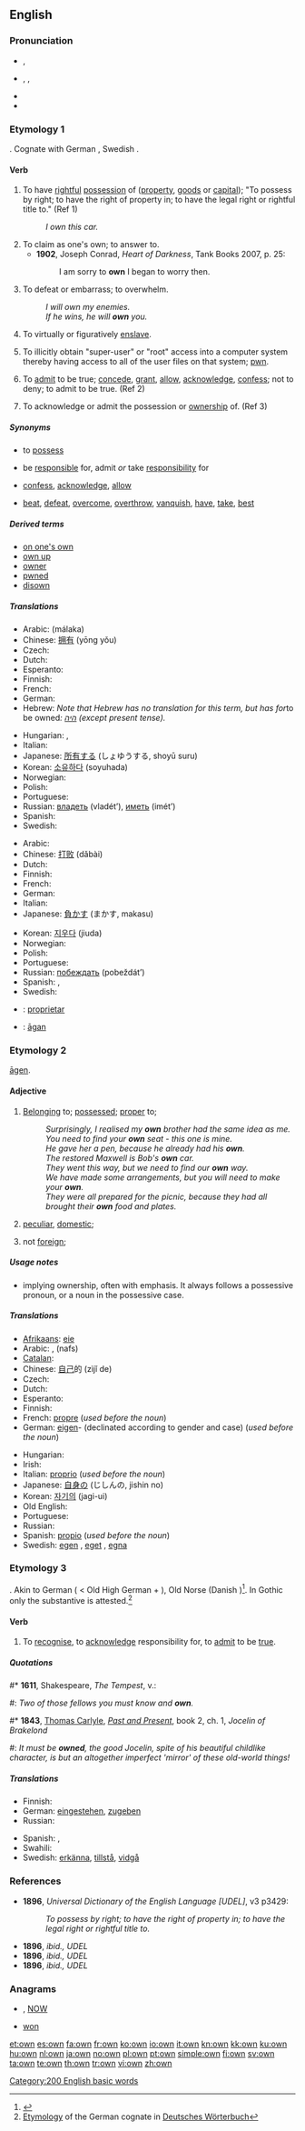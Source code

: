 ==English==

{{rank|most|where|those|104|own|old|came|men}}

===Pronunciation===
* {{a|UK}} {{IPA|/əʊn/}}, {{SAMPA|/@Un/}}
* {{a|US}} {{enPR|ōn}}, {{IPA|/oʊn/}}, {{SAMPA|/oUn/}}
* {{audio|en-us-own.ogg|Audio (US)}}
* {{rhymes|əʊn}}

===Etymology 1===
{{wikipedia}}
{{etyl|ang}} {{term|agnian|āgnian}}.  Cognate with German {{term|eignen}}, Swedish {{term|ägna}}.

====Verb====
{{en-verb}}

# {{transitive}} To have [[rightful]] [[possession]] of ([[property]], [[goods]] or [[capital]]); "To possess by right; to have the right of property in; to have the legal right or rightful title to." (Ref 1)
#: ''I own this car.''
# To claim as one's own; to answer to.
#* '''1902''', Joseph Conrad, ''Heart of Darkness'', Tank Books 2007, p. 25:
#*: I am sorry to '''own''' I began to worry then.
# {{transitive}} To defeat or embarrass; to overwhelm.
#: ''I will own my enemies.''
#: ''If he wins, he will '''own''' you.''
# {{transitive}} To virtually or figuratively [[enslave]].
# {{transitive|computing|slang}} To illicitly obtain "super-user" or "root" access into a computer system thereby having access to all of the user files on that system; [[pwn]].
# {{intransitive}} To [[admit]] to be true; [[concede]], [[grant]], [[allow]], [[acknowledge]], [[confess]]; not to deny; to admit to be true. (Ref 2)
# {{intransitive}} To acknowledge or admit the possession or [[ownership]] of. (Ref 3)

=====Synonyms=====
* {{i-c|have rightful possession of}} to [[possess]]
* {{i-c|acknowledge responsibility for}} be [[responsible]] for, admit ''or'' take [[responsibility]] for
* {{i-c|admit}} [[confess]], [[acknowledge]], [[allow]]
* {{i-c|defeat}} [[beat]], [[defeat]], [[overcome]], [[overthrow]], [[vanquish]], [[have]], [[take]], [[best]]

=====Derived terms=====
* [[on one's own]]
* [[own up]]
* [[owner]]
* [[pwned]]<!--sic-->
* [[disown]]

=====Translations=====
{{trans-top|have rightful possession of}}
* Arabic: {{Arab|[[ملك|مَلَكَ]]}} (málaka)
* Chinese: [[拥有]] (yōng yǒu)
* Czech: {{t-|cs|vlastnit}}
* Dutch: {{t+|nl|bezitten}}
* Esperanto: {{t-|eo|posedi|xs=Esperanto}}
* Finnish: {{t+|fi|omistaa}}
* French: {{t+|fr|posséder}}
* German: {{t+|de|besitzen}}
* Hebrew: ''Note that Hebrew has no translation for this term, but has for ''to be owned'': [[היה]] (except present tense).''
{{trans-mid}}
* Hungarian: {{t+|hu|birtokol}}, {{t-|hu|bír}}
* Italian: {{t+|it|possedere}}
* Japanese: [[所有する]] (しょゆうする, shoyū suru)
* Korean: [[소유하다]] (soyuhada)
* Norwegian: {{t+|no|eie}}
* Polish: {{t+|pl|posiadać}}
* Portuguese: {{t+|pt|possuir}}
* Russian: [[владеть]] (vladét’), [[иметь]] (imét’)
* Spanish: {{t-|es|poseer}}
* Swedish: {{t+|sv|äga}}
{{trans-bottom}}

{{trans-top|defeat}}
* Arabic: {{Arab|[[هزم]]}} {{IPAchar|(házama)}}
* Chinese: [[打败]] (dǎbài)
* Dutch: {{t+|nl|verslaan}}
* Finnish: {{t+|fi|voittaa}}
* French: {{t+|fr|vaincre}}
* German: {{t+|de|schlagen}}
* Italian: {{t+|it|sconfiggere}}
* Japanese: [[負かす]] (まかす, makasu)
{{trans-mid}}
* Korean: [[지우다]] (jiuda)
* Norwegian: {{t|no|beseire}}
* Polish: {{t+|pl|pokonać}}
* Portuguese: {{t-|pt|derrotar}}
* Russian: [[побеждать]] (pobeždát’)
* Spanish: {{t+|es|vencer}}, {{t-|es|derrotar}}
* Swedish: {{t+|sv|besegra}}
{{trans-bottom}}

{{checktrans-top}}
* {{ttbc|Ido}}: [[proprietar]]
* {{ttbc|Old English}}: [[agan|āgan]]
{{trans-bottom}}

===Etymology 2===
{{etyl|ang}} [[agen|āgen]].

====Adjective====
{{en-det}}

# [[belong|Belonging]] to; [[possess]]ed; [[proper]] to;
#: ''Surprisingly, I realised my '''own''' brother had the same idea as me.''
#: ''You need to find your '''own''' seat - this one is mine.''
#: ''He gave her a pen, because he already had his '''own'''.''
#: ''The restored Maxwell is Bob's '''own''' car.''
#: ''They went this way, but we need to find our '''own''' way.''
#: ''We have made some arrangements, but you will need to make your '''own'''.''
#: ''They were all prepared for the picnic, because they had all brought their '''own''' food and plates.''
# {{obsolete}} [[peculiar]], [[domestic]];
# {{obsolete}} not [[foreign]];

=====Usage notes=====
* implying ownership, often with emphasis. It always follows a possessive pronoun, or a noun in the possessive case.

=====Translations=====
{{trans-top|belonging to (determiner)}}
* [[Afrikaans]]: [[eie]]
* Arabic: {{Arab|[[ملك]]}} {{IPAchar|(milk)}}, {{Arab|[[نفس]]}} (nafs)
* [[Catalan]]: {{t-|ca|mateix}}
* Chinese: [[自己]]的 (zìjǐ de)
* Czech: {{t+|cs|vlastní}}
* Dutch: {{t+|nl|eigen}}
* Esperanto: {{t-|eo|propra|xs=Esperanto}}
* Finnish: {{t+|fi|oma}}
* French: [[propre]] {{m|f}} (''used before the noun'')
* German: [[eigen]]- (declinated according to gender and case) (''used before the noun'')
{{trans-mid}}
* Hungarian: {{t+|hu|saját}}
* Irish: {{t-|ga|féin|xs=Irish}}
* Italian: [[proprio]] (''used before the noun'')
* Japanese: [[自身]]の (じしんの, jishin no)
* Korean: [[자기의]] (jagi-ui)
* Old English: {{t-|ang|agen|alt=āgen|xs=Old English}}
* Portuguese: {{t+|pt|próprio}}
* Russian: {{t+|ru|свой|tr=svoj}}
* Spanish: [[propio]] (''used before the noun'')
* Swedish: [[egen]] {{c}}, [[eget]] {{n}}, [[egna]] {{p}}
{{trans-bottom}}

===Etymology 3===
{{etyl|ang}} {{term|unnen}}. Akin to German {{term|gönnen}} ( < Old High German {{term|gi-}} + {{term|unnan}}), Old Norse {{term|unna}} (Danish {{term|unde|lang=da}})<ref>{{R:Webster 1913|own}}</ref>. In Gothic only the substantive {{term|𐌰𐌽𐍃𐍄𐍃|sc=Goth|tr=ansts}} is attested.<ref>[http://germazope.uni-trier.de/Projects/WBB/woerterbuecher/dwb/wbgui?lemmode=lemmasearch&mode=hierarchy&textsize=600&onlist=&word=gonnen&lemid=GG21615&query_start=1&totalhits=0&textword=&locpattern=&textpattern=&lemmapattern=&verspattern=#GG21615L0 Etymology] of the German cognate in [[:w:de:Deutsches Wörterbuch|Deutsches Wörterbuch]]</ref>

====Verb====
{{en-verb}}

# {{transitive}} To [[recognise]], to [[acknowledge]] responsibility for, to [[admit]] to be [[true]].

=====Quotations=====
{{timeline|
1600s=1611|
1800s=1843}}
#* '''1611''', Shakespeare, ''The Tempest'', v.:
#: ''Two of those fellows you must know and '''own'''.''
#* '''1843''', [[:w:Thomas Carlyle|Thomas Carlyle]], ''[[:w:Past and Present (book)|Past and Present]]'', book 2, ch. 1, ''Jocelin of Brakelond''
#: ''It must be '''owned''', the good Jocelin, spite of his beautiful childlike character, is but an altogether imperfect 'mirror' of these old-world things!''

=====Translations=====
{{trans-top|acknowledge responsibility for}}
* Finnish: {{t+|fi|tunnustaa}}
* German: [[eingestehen]], [[zugeben]]
* Russian: {{t|ru|признавать|tr=priznavát’}}
{{trans-mid}}
* Spanish: {{t+|es|reconocer}}, {{t-|es|admitir}}
* Swahili: {{t+|sw|miliki|xs=Swahili}}
* Swedish: [[erkänna]], [[tillstå]], [[vidgå]]
{{trans-bottom}}

===References===
* '''1896''', ''Universal Dictionary of the English Language [UDEL]'', v3 p3429:
*: ''To possess by right; to have the right of property in; to have the legal right or rightful title to.''

* '''1896''', ''ibid., UDEL''
* '''1896''', ''ibid., UDEL''
* '''1896''', ''ibid., UDEL''
<references/>

===Anagrams===
* {{alphagram|[[now#English|now]]}} , [[NOW#English|NOW]]
* [[won#English|won]]

[[Category:200 English basic words]]

[[et:own]]
[[es:own]]
[[fa:own]]
[[fr:own]]
[[ko:own]]
[[io:own]]
[[it:own]]
[[kn:own]]
[[kk:own]]
[[ku:own]]
[[hu:own]]
[[nl:own]]
[[ja:own]]
[[no:own]]
[[pl:own]]
[[pt:own]]
[[simple:own]]
[[fi:own]]
[[sv:own]]
[[ta:own]]
[[te:own]]
[[th:own]]
[[tr:own]]
[[vi:own]]
[[zh:own]]